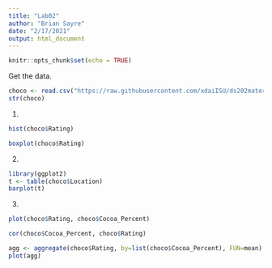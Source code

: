 ```yaml
---
title: "Lab02"
author: "Brian Sayre"
date: "2/17/2021"
output: html_document
---
```


```r
knitr::opts_chunk$set(echo = TRUE)
```


Get the data.

```r
choco <- read.csv("https://raw.githubusercontent.com/xdaiISU/ds202materials/master/hwlabs/data/choco.csv") 
str(choco) 
```


1.  
```r
hist(choco$Rating)
```

```r
boxplot(choco$Rating)
```
  
2.  
```r
library(ggplot2)
t <- table(choco$Location)
barplot(t)
```
  
3.  
```r
plot(choco$Rating, choco$Cocoa_Percent)
```

```r
cor(choco$Cocoa_Percent, choco$Rating)
```

```r
agg <- aggregate(choco$Rating, by=list(choco$Cocoa_Percent), FUN=mean)
plot(agg)
```

